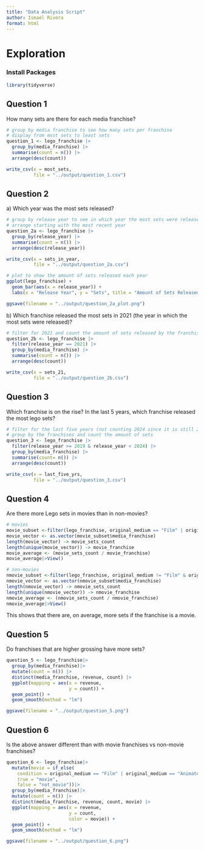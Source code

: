 ```yaml
---
title: "Data Analysis Script"
author: Ismael Rivera
format: html
---
```


# Exploration

### Install Packages

```r
library(tidyverse)
```

## Question 1

How many sets are there for each media franchise?

```r

# group by media franchise to see how many sets per franchise
# display from most sets to least sets
question_1 <- lego_franchise |>
  group_by(media_franchise) |>
  summarise(count = n()) |>
  arrange(desc(count))
```

```r

write_csv(x = most_sets,
          file = "../output/question_1.csv")
```

## Question 2

a\) Which year was the most sets released?

```r

# group by release year to see in which year the most sets were released
# arrange starting with the most recent year
question_2a <- lego_franchise |>
  group_by(release_year) |>
  summarise(count = n()) |>
  arrange(desc(release_year))
```

```r

write_csv(x = sets_in_year,
          file = "../output/question_2a.csv")
```

```r

# plot to show the amount of sets released each year
ggplot(lego_franchise) +
  geom_bar(aes(x = release_year)) +
  labs(x = "Release Year", y = "Sets", title = "Amount of Sets Released Per Year") -> question_2a_plot
```

```r

ggsave(filename = "../output/question_2a_plot.png")
```

b\) Which franchise released the most sets in 2021 (the year in which the most sets were released)?

```r

# filter for 2021 and count the amount of sets released by the franchises in that year
question_2b <- lego_franchise |>
  filter(release_year == 2021) |>
  group_by(media_franchise) |>
  summarise(count = n()) |>
  arrange(desc(count))
```

```r

write_csv(x = sets_21,
          file = "../output/question_2b.csv")
```

## Question 3

Which franchise is on the rise? In the last 5 years, which franchise released the most lego sets?

```r

# filter for the last five years (not counting 2024 since it is still 2023)
# group by the franchises and count the amount of sets
question_3 <- lego_franchise |>
  filter(release_year >= 2019 & release_year < 2024) |>
  group_by(media_franchise) |>
  summarise(count= n()) |>
  arrange(desc(count))
```

```r

write_csv(x = last_five_yrs,
          file = "../output/question_3.csv")
```

## Question 4

Are there more Lego sets in movies than in non-movies?

```r

# movies
movie_subset <-filter(lego_franchise, original_medium == "Film" | original_medium == "Animated film" | original_medium == "Animated films")
movie_vector <- as.vector(movie_subset$media_franchise)
length(movie_vector) -> movie_sets_count
length(unique(movie_vector)) -> movie_franchise
movie_average <- (movie_sets_count / movie_franchise)
movie_average|>View()
```

```r

# non-movies
nmovie_subset <-filter(lego_franchise, original_medium != "Film" & original_medium != "Animated film" & original_medium != "Animated films")
nmovie_vector <- as.vector(nmovie_subset$media_franchise)
length(nmovie_vector) -> nmovie_sets_count
length(unique(nmovie_vector)) -> nmovie_franchise
nmovie_average <- (nmovie_sets_count / nmovie_franchise)
nmovie_average|>View()
```

This shows that there are, on average, more sets if the franchise is a movie.

## Question 5

Do franchises that are higher grossing have more sets?

```r

question_5 <- lego_franchise|>
  group_by(media_franchise)|>
  mutate(count = n()) |>
  distinct(media_franchise, revenue, count) |>
  ggplot(mapping = aes(x = revenue,
                       y = count)) +
  geom_point() +
  geom_smooth(method = "lm")

ggsave(filename = "../output/question_5.png")
```

## Question 6

Is the above answer different than with movie franchises vs non-movie franchises?

```r

question_6 <- lego_franchise|>
  mutate(movie = if_else(
    condition = original_medium == "Film" | original_medium == "Animated films",
    true = "movie",
    false = "not_movie"))|>
  group_by(media_franchise)|>
  mutate(count = n()) |>
  distinct(media_franchise, revenue, count, movie) |>
  ggplot(mapping = aes(x = revenue,
                       y = count,
                       color = movie)) +
  geom_point() +
  geom_smooth(method = "lm")

ggsave(filename = "../output/question_6.png")
```

